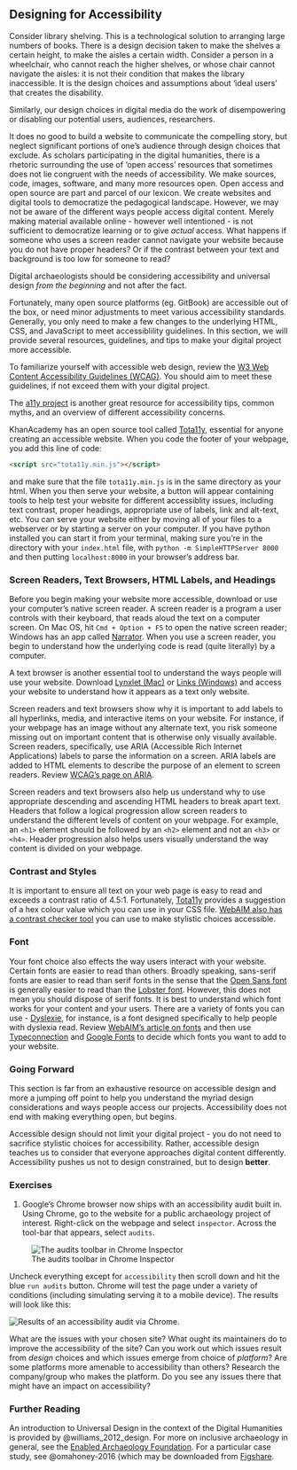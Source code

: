 ## Designing for Accessibility

Consider library shelving. This is a technological solution to arranging large numbers of books. There is a design decision taken to make the shelves a certain height, to make the aisles a certain width. Consider a person in a wheelchair, who cannot reach the higher shelves, or whose chair cannot navigate the aisles: it is not their condition that makes the library inaccessible. It is the design choices and assumptions about 'ideal users' that creates the disability. 

Similarly, our design choices in digital media do the work of disempowering or disabling our potential users, audiences, researchers.

It does no good to build a website to communicate the compelling story, but neglect significant portions of one's audience through design choices that exclude. As scholars participating in the digital humanities, there is a rhetoric surrounding the use of 'open access' resources that sometimes does not lie congruent with the needs of accessibility. We make sources, code, images, software, and many more resources open. Open access and open source are part and parcel of our lexicon. We create websites and digital tools to democratize the pedagogical landscape. However, we may not be aware of the different ways people access digital content. Merely making material available online - however well intentioned - is not sufficient to democratize learning or to give _actual_ access. What happens if someone who uses a screen reader cannot navigate your website because you do not have proper headers? Or if the contrast between your text and background is too low for someone to read?

Digital archaeologists should be considering accessibility and universal design _from the beginning_ and not after the fact.

Fortunately, many open source platforms (eg. GitBook) are accessible out of the box, or need minor adjustments to meet various accessibility standards. Generally, you only need to make a few changes to the underlying HTML, CSS, and JavaScript to meet accessiblility guidelines. In this section, we will provide several resources, guidelines, and tips to make your digital project more accessible.

To familiarize yourself with accessible web design, review the [W3 Web Content Accessibility Guidelines (WCAG)](https://www.w3.org/WAI/standards-guidelines/wcag/). You should aim to meet these guidelines, if not exceed them with your digital project. 

The [a11y project](https://a11yproject.com/) is another great resource for accessibility tips, common myths, and an overview of different accessibility concerns.

KhanAcademy has an open source tool called [Tota11y](https://khan.github.io/tota11y/), essential for anyone creating an accessible website. When you code the footer of your webpage, you add this line of code:

```html
<script src="tota11y.min.js"></script>
```
and make sure that the file `tota11y.min.js` is in the same directory as your html. When you then serve your website, a button will appear containing tools to help test your website for different accessiblity issues, including text contrast, proper headings, appropriate use of labels, link and alt-text, etc.  You can serve your website either by moving all of your files to a webserver or by starting a server on your computer. If you  have python installed you can start it from your terminal, making sure you're in the directory with your `index.html` file,  with `python -m SimpleHTTPServer 8000` and then putting `localhost:8000` in your browser's address bar.

### Screen Readers, Text Browsers, HTML Labels, and Headings
Before you begin making your website more accessible, download or use your computer's native screen reader. A screen reader is a program a user controls with their keyboard, that reads aloud the text on a computer screen. On Mac OS, hit `Cmd + Option + F5` to open the native screen reader; Windows has an app called [Narrator](https://support.microsoft.com/en-us/help/17173/windows-10-hear-text-read-aloud). When you use a screen reader, you begin to understand how the underlying code is read (quite literally) by a computer.

A text browser is another essential tool to understand the ways people will use your website. Download [Lynxlet (Mac)](https://habilis.net/lynxlet/) or [Links (Windows)](http://links.twibright.com/) and access your website to understand how it appears as a text only website.

Screen readers and text browsers show why it is important to add labels to all hyperlinks, media, and interactive items on your website. For instance, if your webpage has an image without any alternate text, you risk someone missing out on important content that is otherwise only visually available. Screen readers, specifically, use ARIA (Accessible Rich Internet Applications) labels to parse the information on a screen. ARIA labels are added to HTML elements to describe the purpose of an element to screen readers. Review [WCAG's page on ARIA](https://www.w3.org/TR/WCAG20-TECHS/ARIA6.html). 

Screen readers and text browsers also help us understand why to use appropriate descending and ascending HTML headers to break apart text. Headers that follow a logical progression allow screen readers to understand the different levels of content on your webpage. For example, an `<h1>` element should be followed by an `<h2>` element and not an `<h3>` or `<h4>`. Header progression also helps users visually understand the way content is divided on your webpage.

### Contrast and Styles
It is important to ensure all text on your web page is easy to read and exceeds a contrast ratio of 4.5:1. Fortunately, [Tota11y](https://khan.github.io/tota11y/) provides a suggestion of a hex colour value which you can use in your CSS file. [WebAIM also has a contrast checker tool](https://webaim.org/resources/contrastchecker/) you can use to make stylistic choices accessible.

### Font
Your font choice also effects the way users interact with your website. Certain fonts are easier to read than others. Broadly speaking, sans-serif fonts are easier to read than serif fonts in the sense that the [Open Sans font](https://fonts.google.com/specimen/Open+Sans) is generally easier to read than the [Lobster font](https://fonts.google.com/specimen/Lobster). However, this does not mean you should dispose of serif fonts. It is best to understand which font works for your content and your users. There are a variety of fonts you can use - [Dyslexie](https://www.dyslexiefont.com/en/typeface/), for instance, is a font designed specifically to help people with dyslexia read. Review [WebAIM's article on fonts](https://webaim.org/techniques/fonts/) and then use [Typeconnection](http://www.typeconnection.com/index.php) and [Google Fonts](https://fonts.google.com/) to decide which fonts you want to add to your website.

### Going Forward
This section is far from an exhaustive resource on accessible design and more a jumping off point to help you understand the myriad design considerations and ways people access our projects. Accessibility does not end with making everything open, but begins.

Accessible design should not limit your digital project - you do not need to sacrifice stylistic choices for accessibility. Rather, accessible design teaches us to consider that everyone approaches digital content differently. Accessibility pushes us not to design constrained, but to design **better**. 

### Exercises

1. Google's Chrome browser now ships with an accessibility audit built in. Using Chrome, go to the website for a public archaeology project of interest. Right-click on the webpage and select `inspector`. Across the tool-bar that appears, select `audits`.

![The audits toolbar in Chrome Inspector](images/inspector-audit.png)

Uncheck everything except for `accessibility` then scroll down and hit the blue `run audits` button. Chrome will test the page under a variety of conditions (including simulating serving it to a mobile device). The results will look like this:

![Results of an accessibility audit via Chrome](images/inspector-audit-results.png).

What are the issues with your chosen site? What ought its maintainers do to improve the accessibility of the site? Can you work out which issues result from _design_ choices and which issues emerge from choice of _platform_? Are some platforms more amenable to accessibility than others? Research the company/group who makes the platform. Do you see any issues there that might have an impact on accessibility?

### Further Reading

An introduction to Universal Design in the context of the Digital Humanities is provided by @williams_2012_design. For more on inclusive archaeology in general, see the [Enabled Archaeology Foundation](https://enabledarchaeologyfoundation.org/). For a particular case study, see @omahoney-2016 (which may be downloaded from [Figshare](https://figshare.com/articles/Empowering_Archaeology_What_model_of_disability_do_people_with_dyslexia_in_university_archaeology_courses_experience_/5394382/1).

